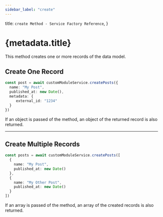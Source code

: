 ```yaml
---
sidebar_label: "create"
---
```


  title: `create Method - Service Factory Reference`,
}

# {metadata.title}

This method creates one or more records of the data model.

## Create One Record

```ts
const post = await customModuleService.createPosts({
  name: "My Post",
  published_at: new Date(),
  metadata: {
     external_id: "1234"
  }
})
```

If an object is passed of the method, an object of the returned record is also returned.

---

## Create Multiple Records

```ts
const posts = await customModuleService.createPosts([
  {
    name: "My Post",
    published_at: new Date()
  },
  {
    name: "My Other Post",
    published_at: new Date()
  }
])
```

If an array is passed of the method, an array of the created records is also returned.
